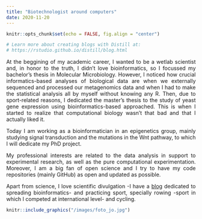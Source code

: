 ```yaml
---
title: "Biotechnologist around computers"
date: 2020-11-20
---
```


```r
knitr::opts_chunk$set(echo = FALSE, fig.align = "center")

# Learn more about creating blogs with Distill at:
# https://rstudio.github.io/distill/blog.html

```

<p align='justify'> At the beggining of my academic career, I wanted to be a wetlab scientist and, in honor to the truth, I didn't love bioinformatics, so I focussed my bachelor's thesis in Molecular Microbiology. However, I noticed how crucial informatics-based analyses of biological data are when we externally sequenced and processed our metagenomics data and when I had to make the statistical analysis all by myself without knowing any R. Then, due to sport-related reasons, I dedicated the master's thesis to the study of yeast gene expression using bioinformatics-based approached. This is when I started to realize that computational biology wasn't that bad and that I actually liked it. </p>

<p align='justify'> Today I am working as a bioinformatician in an epigenetics group, mainly studying signal transduction and the mutations in the Wnt pathway, to which I will dedicate my PhD project.</p>

<p align='justify'>My professional interests are related to the data analysis in support to experimental research, as well as the pure computational experimentation. Moreover, I am a big fan of open science and I try to have my code repositories (mainly GitHub) as open and updated as possible.</p>

<p align='justify'>Apart from science, I love scientific divulgation  -I have a [blog](https://biobit.netlify.app) dedicated to spreading bioinformatics- and practicing sport, specially rowing -sport in which I competed at international level- and cycling.</p>

```r
knitr::include_graphics("/images/foto_jo.jpg")
```

<br><br><br><br>

